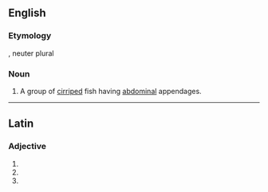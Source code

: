 ==English==

===Etymology===
{{etyl|la}}, neuter plural

===Noun===
{{en-noun|-}}

# {{zoology}} A group of [[cirriped]] fish having [[abdominal]] appendages.

----
==Latin==

===Adjective===
{{la-adj-form|abdominalia}}

# {{inflection of|abdominalis|abdominalis|nom|n|p|lang=la}}
# {{inflection of|abdominalis|abdominalis|acc|n|p|lang=la}}
# {{inflection of|abdominalis|abdominalis|voc|n|p|lang=la}}
{{count page|[[Wiktionary:Page count]]}}
{{rfc-auto}}